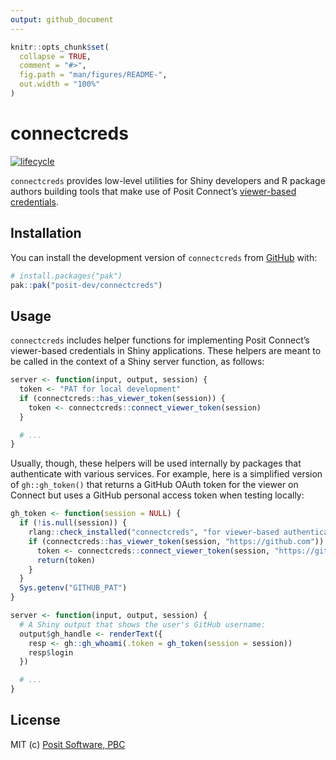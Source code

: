 ```yaml
---
output: github_document
---
```


<!-- README.md is generated from README.Rmd. Please edit that file -->

```r
knitr::opts_chunk$set(
  collapse = TRUE,
  comment = "#>",
  fig.path = "man/figures/README-",
  out.width = "100%"
)
```

# connectcreds

<!-- badges: start -->
[![lifecycle](https://img.shields.io/badge/lifecycle-experimental-orange.svg)](https://lifecycle.r-lib.org/articles/stages.html)
<!-- badges: end -->

`connectcreds` provides low-level utilities for Shiny developers and R package
authors building tools that make use of Posit Connect's [viewer-based
credentials](https://docs.posit.co/connect/admin/integrations/oauth-integrations/).

## Installation

You can install the development version of `connectcreds` from
[GitHub](https://github.com/) with:

``` r
# install.packages("pak")
pak::pak("posit-dev/connectcreds")
```

## Usage

`connectcreds` includes helper functions for implementing Posit Connect's
viewer-based credentials in Shiny applications. These helpers are meant to be
called in the context of a Shiny server function, as follows:

```r
server <- function(input, output, session) {
  token <- "PAT for local development"
  if (connectcreds::has_viewer_token(session)) {
    token <- connectcreds::connect_viewer_token(session)
  }

  # ...
}
```

Usually, though, these helpers will be used internally by packages that
authenticate with various services. For example, here is a simplified version of
`gh::gh_token()` that returns a GitHub OAuth token for the viewer on Connect but
uses a GitHub personal access token when testing locally:

```r
gh_token <- function(session = NULL) {
  if (!is.null(session)) {
    rlang::check_installed("connectcreds", "for viewer-based authentication")
    if (connectcreds::has_viewer_token(session, "https://github.com")) {
      token <- connectcreds::connect_viewer_token(session, "https://github.com")
      return(token)
    }
  }
  Sys.getenv("GITHUB_PAT")
}

server <- function(input, output, session) {
  # A Shiny output that shows the user's GitHub username:
  output$gh_handle <- renderText({
    resp <- gh::gh_whoami(.token = gh_token(session = session))
    resp$login
  })

  # ...
}
```

## License

MIT (c) [Posit Software, PBC](https://posit.co)
